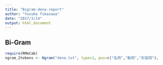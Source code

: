 ```yaml
---
title: "Bigram-dena-report"
author: "Yusuke fukasawa"
date: "2017/3/14"
output: html_document
---
```


## Bi-Gram
```r
require(RMeCab)
ngram_2tokens <- Ngram("dena.txt", type=1, pos=c("名詞","動詞","形容詞"), N=2)
```
